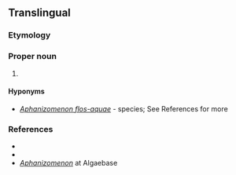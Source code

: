 ==Translingual==
{{rfi|mul}}

===Etymology===
{{rfe|mul}}

===Proper noun===
{{taxoninfl|i=1|g=n}}

# {{taxon|genus|family|{{taxlink|Aphanizomenonaceae|family|ver=190914}}|[[cyanobacteria]] that inhabit [[freshwater]] lakes and can cause [[choking bloom]]s}}

====Hyponyms====
* {{sense|genus}} ''[[Aphanizomenon flos-aquae]]'' - species; See References for more

===References===
* {{pedia|i=1}}
* {{specieslite|Aphanizomenon|i=1}}
* [http://www.algaebase.org/browse/taxonomy/?id=6816 ''Aphanizomenon''] at Algaebase